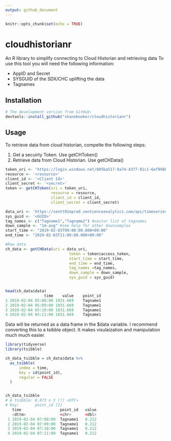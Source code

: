 ```yaml
---
output: github_document
---
```


```r
knitr::opts_chunk$set(echo = TRUE)
```

# cloudhistorianr

An R library to simplify connecting to Cloud Historian and retrieving data
To use this tool you will need the following information:
    
* AppID and Secret
* SYSGUID of the SDX/CHC uplifting the data
* Tagnames

## Installation

```r
# The development version from GitHub:
devtools::install_github("shanebooker/cloudhistorianr")
```

## Usage 

To retrieve data from cloud historian, compelte the following steps:

1. Get a secuirty Token. Use getCHToken()
2. Retrieve data from Cloud Historian. Use getCHData()

```r
token_uri <- 'https://login.windows.net/805ba517-8a74-4377-81c1-6af998bc4709/oauth2/token'
resource <- '<resource>'
client_id <- '<Client Id>'
client_secret <- '<secret>'
token <- getCHToken(uri = token_uri, 
                    resource = resource, 
                    client_id = client_id, 
                    client_secret = client_secret)

data_uri <- 'https://sentt01eprod.sentienceanalytics.com/api/timeseries/values/summary'
sys_guid <- '<GUID>'
tag_names <- c("Tagname1","Tagname2") #vector list of tagnames 
down_sample <- "1m-avg" #see help for other downsamples
start_time <- "2019-02-03T09:00:00.000+09:00" 
end_time <- "2019-02-03T11:00:00.000+09:00"

#Raw data
ch_data <- getCHData(uri = data_uri, 
                            token = token$access_token, 
                            start_time = start_time, 
                            end_time = end_time, 
                            tag_names =tag_names, 
                            down_sample = down_sample,
                            sys_guid = sys_guid)


head(ch_data$data)
                 time    value    point_id
1 2019-02-04 05:08:00 1031.669    Tagname1
2 2019-02-04 05:09:00 1031.669    Tagname1
3 2019-02-04 05:10:00 1031.669    Tagname1
4 2019-02-04 05:11:00 1031.669    Tagname1
```

Data will be returned as a data frame in the $data variable. I recommend converting this to a tsibble object. It makes visulaization and manipulation much much easier.

```r
library(tidyverse)
library(tsibble)

ch_data_tsibble = ch_data$data %>%
  as_tsibble(
      index = time,
      key = id(point_id),
      regular = FALSE
  )


ch_data_tsibble
# A tsibble: 8,073 x 3 [!] <UTC>
# Key:       point_id [2]
   time                 point_id   value
   <dttm>               <chr>      <dbl>
 1 2019-02-04 07:08:00  Tagname1   0.212
 2 2019-02-04 07:09:00  Tagname1   0.212
 3 2019-02-04 07:10:00  Tagname1   0.212
 4 2019-02-04 07:11:00  Tagname1   0.212


```




